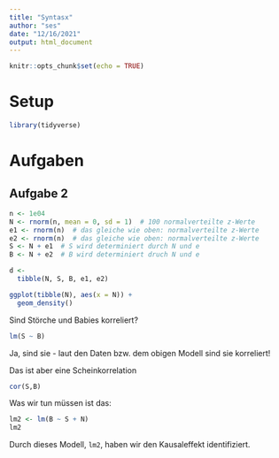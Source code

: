 ```yaml
---
title: "Syntasx"
author: "ses"
date: "12/16/2021"
output: html_document
---
```


```r
knitr::opts_chunk$set(echo = TRUE)
```


# Setup

```r
library(tidyverse)
```


# Aufgaben

## Aufgabe 2


```r
n <- 1e04
N <- rnorm(n, mean = 0, sd = 1)  # 100 normalverteilte z-Werte
e1 <- rnorm(n)  # das gleiche wie oben: normalverteilte z-Werte
e2 <- rnorm(n)  # das gleiche wie oben: normalverteilte z-Werte
S <- N + e1  # S wird determiniert durch N und e
B <- N + e2  # B wird determiniert druch N und e
```


```r
d <-
  tibble(N, S, B, e1, e2)
```


```r
ggplot(tibble(N), aes(x = N)) +
  geom_density()
```


Sind Störche und Babies korreliert?

```r
lm(S ~ B)
```


Ja, sind sie - laut den Daten bzw. dem obigen Modell sind sie korreliert!

Das ist aber eine Scheinkorrelation


```r
cor(S,B)
```



Was wir tun müssen ist das:

```r
lm2 <- lm(B ~ S + N)
lm2
```

Durch dieses Modell, `lm2`, haben wir den Kausaleffekt identifiziert.
